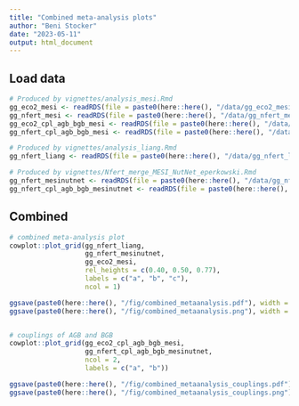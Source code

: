 ```yaml
---
title: "Combined meta-analysis plots"
author: "Beni Stocker"
date: "2023-05-11"
output: html_document
---
```


## Load data

```r
# Produced by vignettes/analysis_mesi.Rmd
gg_eco2_mesi <- readRDS(file = paste0(here::here(), "/data/gg_eco2_mesi.rds"))
gg_nfert_mesi <- readRDS(file = paste0(here::here(), "/data/gg_nfert_mesi.rds"))
gg_eco2_cpl_agb_bgb_mesi <- readRDS(file = paste0(here::here(), "/data/gg_eco2_cpl_agb_bgb_mesi.rds"))
gg_nfert_cpl_agb_bgb_mesi <- readRDS(file = paste0(here::here(), "/data/gg_nfert_cpl_agb_bgb_mesi.rds"))

# Produced by vignettes/analysis_liang.Rmd
gg_nfert_liang <- readRDS(file = paste0(here::here(), "/data/gg_nfert_liang.rds"))

# Produced by vignettes/Nfert_merge_MESI_NutNet_eperkowski.Rmd
gg_nfert_mesinutnet <- readRDS(file = paste0(here::here(), "/data/gg_nfert_mesinutnet.rds"))
gg_nfert_cpl_agb_bgb_mesinutnet <- readRDS(file = paste0(here::here(), "/data/gg_nfert_cpl_agb_bgb_mesinutnet.rds"))
```

## Combined

```r
# combined meta-analysis plot
cowplot::plot_grid(gg_nfert_liang,
                   gg_nfert_mesinutnet,
                   gg_eco2_mesi, 
                   rel_heights = c(0.40, 0.50, 0.77), 
                   labels = c("a", "b", "c"),
                   ncol = 1)

ggsave(paste0(here::here(), "/fig/combined_metaanalysis.pdf"), width = 8, height = 11)
ggsave(paste0(here::here(), "/fig/combined_metaanalysis.png"), width = 8, height = 11)


# couplings of AGB and BGB
cowplot::plot_grid(gg_eco2_cpl_agb_bgb_mesi, 
                   gg_nfert_cpl_agb_bgb_mesinutnet,
                   ncol = 2,
                   labels = c("a", "b"))

ggsave(paste0(here::here(), "/fig/combined_metaanalysis_couplings.pdf"), width = 10, height = 5)
ggsave(paste0(here::here(), "/fig/combined_metaanalysis_couplings.png"), width = 10, height = 5)
```